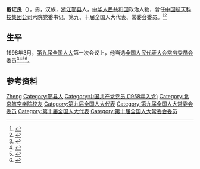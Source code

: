 '''戴证良'''（{{bd|1940年|9月|}}），男，汉族，[[浙江|浙江]][[鄞县|鄞县]]人，[[中华人民共和国|中华人民共和国]]政治人物，曾任[[中国航天科技集团公司|中国航天科技集团公司]]六院党委书记，第九、十届全国人大代表、常委会委员。<ref>{{Cite book|title=中华人民共和国职官志|author=何虎生, 李耀东, 向常福主编|publisher=中国社会出版社|year=2003|isbn=9787800883934|location=北京|pages=}}</ref><ref>{{Cite web|title=沈辛荪、戴证良当选人大常委|url=http://feitingspace.com/n2014789/n2014809/c71602/content.html|accessdate=2021-01-21|work=中国航天科技集团}}</ref>

== 生平 ==
1998年3月，[[第九届全国人民代表大会|第九届全国人大]]第一次会议上，他当选[[全国人民代表大会常务委员会|全国人民代表大会常务委员会]]委员<ref>{{Cite book|title=新中国50年 中|last=韩泰华主编|publisher=[[红旗出版社|红旗出版社]]|year=1999.11|isbn=7-5051-0423-3|location=北京|pages=897}}</ref><ref>{{Cite book|title=第九届全国人民代表大会及其常务委员会会议大事记 1998．3-2003．2|last=全国人大常委会办公厅秘书一局编|publisher=[[中国民主法制出版社|中国民主法制出版社]]|year=2004.01|isbn=7-80078-793-1|location=北京|pages=405}}</ref><ref>{{Cite book|title=中华人民共和国年鉴 1998 总第18期|last=中华人民共和国年鉴编辑部编辑|publisher=[[中国年鉴社|中国年鉴社]]|year=1999.01|isbn=7-80056-903-9|location=|pages=41}}</ref><ref>{{Cite book|title=中华人民共和国通鉴|last=龙德，蔡翔主编|publisher=[[辽宁人民出版社|辽宁人民出版社]]|year=2000.12|isbn=7-205-04473-1|location=沈阳|pages=1832}}</ref>。

== 参考资料 ==
{{reflist}}

{{Authority control}}
{{DEFAULTSORT:Dai戴}}
[[Category:戴姓|Zheng]]
[[Category:鄞县人|Category:鄞县人]]
[[Category:中国共产党党员_(1958年入党)|Category:中国共产党党员 (1958年入党)]]
[[Category:北京航空学院校友|Category:北京航空学院校友]]
[[Category:第九届全国人大代表|Category:第九届全国人大代表]]
[[Category:第九届全国人大常委会委员|Category:第九届全国人大常委会委员]]
[[Category:第十届全国人大代表|Category:第十届全国人大代表]]
[[Category:第十届全国人大常委会委员|Category:第十届全国人大常委会委员]]

{{中国人物小作品}}